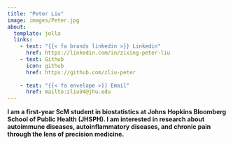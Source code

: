 ```yaml
---
title: "Peter Liu"
image: images/Peter.jpg
about:
  template: jolla
  links:
    - text: "{{< fa brands linkedin >}} Linkedin"
      href: https://linkedin.com/in/zixing-peter-liu
    - text: Github
      icon: github
      href: https://github.com/zliu-peter
      
    - text: "{{< fa envelope >}} Email"
      href: mailto:zliu94@jhu.edu
---
```


<!-- For icons, I used fontawesome -->

**I am a first-year ScM student in biostatistics at Johns Hopkins Bloomberg School of Public Health (JHSPH). I am interested in research about autoimmune diseases, autoinflammatory diseases, and chronic pain through the lens of precision medicine.**